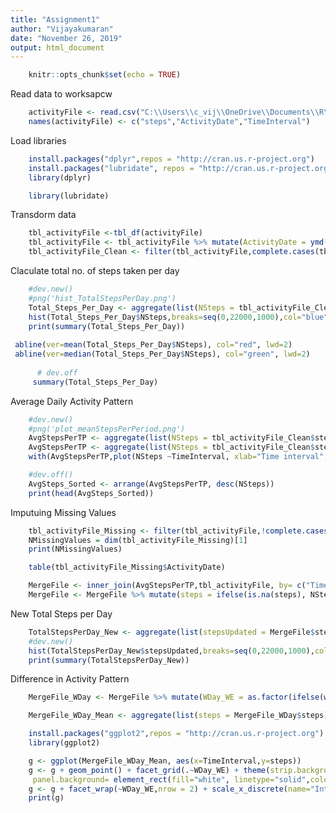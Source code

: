 ---
title: "Assignment1"
author: "Vijayakumaran"
date: "November 26, 2019"
output: html_document
---

```{r setup, include=FALSE}
    knitr::opts_chunk$set(echo = TRUE)
```
Read data to worksapcw
```{r load_data}
    activityFile <- read.csv("C:\\Users\\c_vij\\OneDrive\\Documents\\R\\activity.csv",header     =TRUE,sep=",",stringsAsFactors = FALSE)
    names(activityFile) <- c("steps","ActivityDate","TimeInterval")
```
Load libraries
```{r load_library}

    install.packages("dplyr",repos = "http://cran.us.r-project.org")
    install.packages("lubridate", repos = "http://cran.us.r-project.org")
    library(dplyr)

    library(lubridate)
```
Transdorm data
```{r tranform_date}
    tbl_activityFile <-tbl_df(activityFile)
    tbl_activityFile <- tbl_activityFile %>% mutate(ActivityDate = ymd(ActivityDate),           TimeInterval=sprintf("%04d",TimeInterval))
    tbl_activityFile_Clean <- filter(tbl_activityFile,complete.cases(tbl_activityFile))
```
Claculate total no. of steps taken per day
```{r total_steps_per_day }
    #dev.new()
    #png('hist_TotalStepsPerDay.png')
    Total_Steps_Per_Day <- aggregate(list(NSteps = tbl_activityFile_Clean$steps), by =          list(ActivityDate=tbl_activityFile_Clean$ActivityDate),FUN = sum)
    hist(Total_Steps_Per_Day$NSteps,breaks=seq(0,22000,1000),col="blue",main="Histogram for     total number of steps by date", xlab="Nb of steps")
    print(summary(Total_Steps_Per_Day))
    
 abline(ver=mean(Total_Steps_Per_Day$NSteps), col="red", lwd=2) 
 abline(ver=median(Total_Steps_Per_Day$NSteps), col="green", lwd=2)
    
      # dev.off
     summary(Total_Steps_Per_Day)
```


Average Daily Activity Pattern
```{r avg_acivityPattern}
    #dev.new()
    #png('plot_meanStepsPerPeriod.png')
    AvgStepsPerTP <- aggregate(list(NSteps = tbl_activityFile_Clean$steps), by =                list(TimeInterval=tbl_activityFile_Clean$TimeInterval),FUN = mean)
    AvgStepsPerTP <- aggregate(list(NSteps = tbl_activityFile_Clean$steps), by =                list(TimeInterval=tbl_activityFile_Clean$TimeInterval),FUN = mean)
    with(AvgStepsPerTP,plot(NSteps ~TimeInterval, xlab="Time interval", ylab="Nb of steps",     type="l", main="total number of steps across day time"))

    #dev.off()
    AvgSteps_Sorted <- arrange(AvgStepsPerTP, desc(NSteps))
    print(head(AvgSteps_Sorted))

```
Imputuing Missing Values

```{r Missingg_Values}
    tbl_activityFile_Missing <- filter(tbl_activityFile,!complete.cases(tbl_activityFile))
    NMissingValues = dim(tbl_activityFile_Missing)[1] 
    print(NMissingValues)

    table(tbl_activityFile_Missing$ActivityDate)

    MergeFile <- inner_join(AvgStepsPerTP,tbl_activityFile, by= c("TimeInterval"))
    MergeFile <- MergeFile %>% mutate(steps = ifelse(is.na(steps), NSteps,steps))

```
New Total Steps per Day

```{r Totalstepsnew} 
    TotalStepsPerDay_New <- aggregate(list(stepsUpdated = MergeFile$steps), by =                list(ActivityDate=MergeFile$ActivityDate),FUN = sum)
    #dev.new()
    hist(TotalStepsPerDay_New$stepsUpdated,breaks=seq(0,22000,1000),col="blue",main="Histogr     am for total number of steps by date", xlab="Nb of steps")
    print(summary(TotalStepsPerDay_New))
```
Difference in Activity Pattern

```{r diffactivityPattern}
    MergeFile_WDay <- MergeFile %>% mutate(WDay_WE = as.factor(ifelse(wday(ActivityDate)         %in% c(1,7),"Week-End","WeekDay")))

    MergeFile_WDay_Mean <- aggregate(list(steps = MergeFile_WDay$steps), by = list(WDay_WE      =MergeFile_WDay$WDay_WE,TimeInterval=MergeFile_WDay$TimeInterval),FUN = mean)

    install.packages("ggplot2",repos = "http://cran.us.r-project.org")
    library(ggplot2)

    g <- ggplot(MergeFile_WDay_Mean, aes(x=TimeInterval,y=steps))
    g <- g + geom_point() + facet_grid(.~WDay_WE) + theme(strip.background =                    element_rect(colour="black", fill="BlanchedAlmond", size=1.5, linetype="solid"),
     panel.background= element_rect(fill="white", linetype="solid",colour="black")) 
    g <- g + facet_wrap(~WDay_WE,nrow = 2) + scale_x_discrete(name="Interval", breaks =          c(0,500,1000,1500,2000,2500),labels = c(0,500,1000,1500,2000,2500))
    print(g)

```

